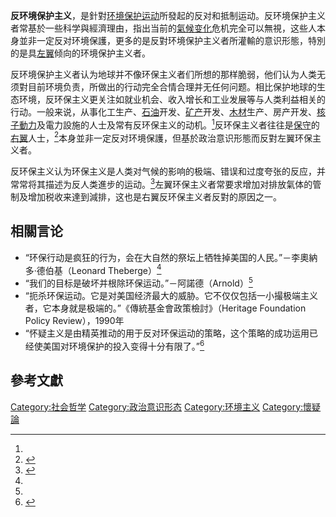 {{expand language|1=en|time=2019-08-31T11:21:53+00:00}}
{{globalize|time=2019-08-31T11:21:14+00:00}}
'''反环境保护主义'''，是針對[[环境保护主义|环境保护运动]]所發起的反对和抵制运动。反环境保护主义者常基於一些科学與經濟理由，指出当前的[[氣候变化|氣候变化]]危机完全可以無視，这些人本身並非一定反对环境保護，更多的是反對环境保护主义者所灌輸的意识形態，特別的是具[[左翼|左翼]]倾向的环境保护主义者。

反环境保护主义者认为地球并不像环保主义者们所想的那样脆弱，他们认为人类无须對目前环境负责，所做出的行动完全合情合理并无任何问题。相比保护地球的生态环境，反环保主义更关注如就业机会、收入增长和工业发展等与人类利益相关的行动。一般来说，从事化工生产、[[石油|石油]]开发、[[矿产|矿产]]开发、[[木材|木材]]生产、房产开发、[[核子動力|核子動力]]及電力設施的人士及常有反环保主义的动机。<ref name=rowell />反环保主义者往往是[[保守|保守]]的[[右翼|右翼]]人士，<ref name="Burke">{{cite web |url=http://www.publiceye.org/magazine/v07n2/wiseuse.html |last=Burke |first=William Kevin |title=The Wise Use Movement: Right-Wing Anti-Environmentalism |publisher=Political Research Associates |year=1995 |accessdate=14 March 2013 |quote=Bush's attack on environmentalism failed to save his candidacy, but it was a high water mark for the political influence of the "Wise Use" movement, a network of loosely allied right-wing grassroots and corporate interest groups dedicated to attacking the environmental movement and promoting unfettered resource exploitation. [...] "Oregon's electoral process has seen the Wise Use Movement and the Religious Right movement coming together in a number of ways, intentionally or unintentionally pushing forward a much broader conservative social or economic agenda," Mazza concluded. |archive-date=2014-10-08 |archive-url=https://web.archive.org/web/20141008081436/http://www.publiceye.org/magazine/v07n2/wiseuse.html |dead-url=no }}</ref>本身並非一定反对环境保護，但基於政治意识形態而反對左翼环保主义者。

反环保主义认为环保主义是人类对气候的影响的极端、错误和过度夸张的反应，并常常将其描述为反人类進步的运动。<ref name=rowell>{{cite book|last=Rowell|first=Andrew|title=Green Backlash|url=https://archive.org/details/greenbacklashglo0000rowe|year=1996|publisher=Routledge|isbn=978-0415128285}}</ref>左翼环保主义者常要求增加对排放氣体的管制及增加税收来達到減排，这也是右翼反环保主义者反對的原因之一。

== 相關言论==
*“环保行动是疯狂的行为，会在大自然的祭坛上牺牲掉美国的人民。”－李奧納多·德伯基（Leonard Theberge）<ref name=rowell />
*“我们的目标是破坏并根除环保运动。”－阿諾德（Arnold）<ref name=rowell />
*“扼杀环保运动。它是对美国经济最大的威胁。它不仅仅包括一小撮极端主义者，它本身就是极端的。”《傳統基金會政策檢討》（Heritage Foundation Policy Review），1990年
*“怀疑主义是由精英推动的用于反对环保运动的策略，这个策略的成功运用已经使美国对环境保护的投入变得十分有限了。”<ref>{{cite journal|author=Jacques, Peter J.; Dunlap, Riley E.; and Freeman, Mark|title=The organisation of denial: Conservative think tanks and environmental scepticism|journal=Environmental Politics|year=2008|volume=17 |issue=3 |pages=349–385|doi=10.1080/09644010802055576}}</ref>

== 參考文獻 ==
{{reflist}}

[[Category:社会哲学|Category:社会哲学]]
[[Category:政治意识形态|Category:政治意识形态]]
[[Category:环境主义|Category:环境主义]]
[[Category:懷疑論|Category:懷疑論]]